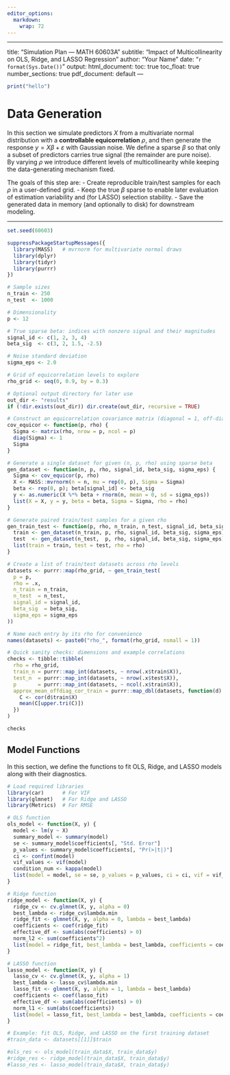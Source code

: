 ```yaml
---
editor_options: 
  markdown: 
    wrap: 72
---
```


------------------------------------------------------------------------

title: "Simulation Plan — MATH 60603A" subtitle: "Impact of
Multicollinearity on OLS, Ridge, and LASSO Regression" author: "Your
Name" date: "`r format(Sys.Date())`" output: html_document: toc: true
toc_float: true number_sections: true pdf_document: default ---

```r
print("hello")
```

# Data Generation

In this section we simulate predictors $X$ from a multivariate normal
distribution with a **controllable equicorrelation** $\rho$, and then
generate the response $y = X\beta + \varepsilon$ with Gaussian noise. We
define a sparse $\beta$ so that only a subset of predictors carries true
signal (the remainder are pure noise).\
By varying $\rho$ we introduce different levels of multicollinearity
while keeping the data-generating mechanism fixed.

The goals of this step are: - Create reproducible train/test samples for
each $\rho$ in a user-defined grid. - Keep the true $\beta$ sparse to
enable later evaluation of estimation variability and (for LASSO)
selection stability. - Save the generated data in memory (and optionally
to disk) for downstream modeling.

------------------------------------------------------------------------

```r
set.seed(60603)

suppressPackageStartupMessages({
  library(MASS)   # mvrnorm for multivariate normal draws
  library(dplyr)
  library(tidyr)
  library(purrr)
})

```

```r
# Sample sizes
n_train <- 250
n_test  <- 1000

# Dimensionality
p <- 12

# True sparse beta: indices with nonzero signal and their magnitudes
signal_id <- c(1, 2, 3, 4)
beta_sig  <- c(3, 2, 1.5, -2.5)

# Noise standard deviation
sigma_eps <- 2.0

# Grid of equicorrelation levels to explore
rho_grid <- seq(0, 0.9, by = 0.3)

# Optional output directory for later use
out_dir <- "results"
if (!dir.exists(out_dir)) dir.create(out_dir, recursive = TRUE)

```

```r

# Construct an equicorrelation covariance matrix (diagonal = 1, off-diagonal = rho)
cov_equicor <- function(p, rho) {
  Sigma <- matrix(rho, nrow = p, ncol = p)
  diag(Sigma) <- 1
  Sigma
}

# Generate a single dataset for given (n, p, rho) using sparse beta
gen_dataset <- function(n, p, rho, signal_id, beta_sig, sigma_eps) {
  Sigma <- cov_equicor(p, rho)
  X <- MASS::mvrnorm(n = n, mu = rep(0, p), Sigma = Sigma)
  beta <- rep(0, p); beta[signal_id] <- beta_sig
  y <- as.numeric(X %*% beta + rnorm(n, mean = 0, sd = sigma_eps))
  list(X = X, y = y, beta = beta, Sigma = Sigma, rho = rho)
}

# Generate paired train/test samples for a given rho
gen_train_test <- function(p, rho, n_train, n_test, signal_id, beta_sig, sigma_eps) {
  train <- gen_dataset(n_train, p, rho, signal_id, beta_sig, sigma_eps)
  test  <- gen_dataset(n_test,  p, rho, signal_id, beta_sig, sigma_eps)
  list(train = train, test = test, rho = rho)
}

```

```r

# Create a list of train/test datasets across rho levels
datasets <- purrr::map(rho_grid, ~ gen_train_test(
  p = p,
  rho = .x,
  n_train = n_train,
  n_test  = n_test,
  signal_id = signal_id,
  beta_sig  = beta_sig,
  sigma_eps = sigma_eps
))

# Name each entry by its rho for convenience
names(datasets) <- paste0("rho_", format(rho_grid, nsmall = 1))

# Quick sanity checks: dimensions and example correlations
checks <- tibble::tibble(
  rho = rho_grid,
  train_n = purrr::map_int(datasets, ~ nrow(.x$train$X)),
  test_n  = purrr::map_int(datasets, ~ nrow(.x$test$X)),
  p       = purrr::map_int(datasets, ~ ncol(.x$train$X)),
  approx_mean_offdiag_cor_train = purrr::map_dbl(datasets, function(d) {
    C <- cor(d$train$X)
    mean(C[upper.tri(C)])
  })
)

checks

```
## Model Functions
In this section, we define the functions to fit OLS, Ridge, and LASSO models along with their diagnostics.

```r
# Load required libraries
library(car)      # For VIF
library(glmnet)   # For Ridge and LASSO
library(Metrics)  # For RMSE

# OLS function
ols_model <- function(X, y) {
  model <- lm(y ~ X)
  summary_model <- summary(model)
  se <- summary_model$coefficients[, "Std. Error"]
  p_values <- summary_model$coefficients[, "Pr(>|t|)"]
  ci <- confint(model)
  vif_values <- vif(model)
  condition_num <- kappa(model)
  list(model = model, se = se, p_values = p_values, ci = ci, vif = vif_values, condition_num = condition_num)
}

# Ridge function
ridge_model <- function(X, y) {
  ridge_cv <- cv.glmnet(X, y, alpha = 0)
  best_lambda <- ridge_cv$lambda.min
  ridge_fit <- glmnet(X, y, alpha = 0, lambda = best_lambda)
  coefficients <- coef(ridge_fit)
  effective_df <- sum(abs(coefficients) > 0)
  norm_l2 <- sum(coefficients^2)
  list(model = ridge_fit, best_lambda = best_lambda, coefficients = coefficients, effective_df = effective_df, norm_l2 = norm_l2)
}

# LASSO function
lasso_model <- function(X, y) {
  lasso_cv <- cv.glmnet(X, y, alpha = 1)
  best_lambda <- lasso_cv$lambda.min
  lasso_fit <- glmnet(X, y, alpha = 1, lambda = best_lambda)
  coefficients <- coef(lasso_fit)
  effective_df <- sum(abs(coefficients) > 0)
  norm_l1 <- sum(abs(coefficients))
  list(model = lasso_fit, best_lambda = best_lambda, coefficients = coefficients, effective_df = effective_df, norm_l1 = norm_l1)
}

# Example: fit OLS, Ridge, and LASSO on the first training dataset
#train_data <- datasets[[1]]$train

#ols_res <- ols_model(train_data$X, train_data$y)
#ridge_res <- ridge_model(train_data$X, train_data$y)
#lasso_res <- lasso_model(train_data$X, train_data$y)

```

